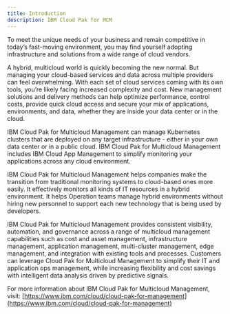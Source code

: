 ```yaml
---
title: Introduction
description: IBM Cloud Pak for MCM
---
```


To meet the unique needs of your business and remain competitive in today’s fast-moving environment, you may find yourself adopting infrastructure and solutions from a wide range of cloud vendors.

A hybrid, multicloud world is quickly becoming the new normal. But managing your cloud-based services and data across multiple providers can feel overwhelming. With each set of cloud services coming with its own tools, you’re likely facing increased complexity and cost. New management solutions and delivery methods can help optimize performance, control costs, provide quick cloud access and secure your mix of applications, environments, and data, whether they are inside your data center or in the cloud.

IBM Cloud Pak for Multicloud Management can manage Kubernetes clusters that are deployed on any target infrastructure - either in your own data center or in a public cloud. IBM Cloud Pak for Multicloud Management includes IBM Cloud App Management to simplify monitoring your applications across any cloud environment.

IBM Cloud Pak for Multicloud Management helps companies make the transition from traditional monitoring systems to cloud-based ones more easily. It effectively monitors all kinds of IT resources in a hybrid environment. It helps Operation teams manage hybrid environments without hiring new personnel to support each new technology that is being used by developers.

IBM Cloud Pak for Multicloud Management provides consistent visibility, automation, and governance across a range of multicloud management capabilities such as cost and asset management, infrastructure management, application management, multi-cluster management, edge management, and integration with existing tools and processes. Customers can leverage Cloud Pak for Multicloud Management to simplify their IT and application ops management, while increasing flexibility and cost savings with intelligent data analysis driven by predictive signals.

For more information about IBM Cloud Pak for Multicloud Management, visit: [https://www.ibm.com/cloud/cloud-pak-for-management](https://www.ibm.com/cloud/cloud-pak-for-management)
